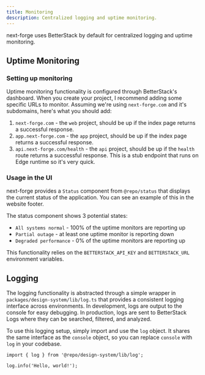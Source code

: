 ```yaml
---
title: Monitoring
description: Centralized logging and uptime monitoring.
---
```


next-forge uses BetterStack by default for centralized logging and uptime monitoring.

## Uptime Monitoring

### Setting up monitoring

Uptime monitoring functionality is configured through BetterStack's dashboard. When you create your project, I recommend adding some specific URLs to monitor. Assuming we're using `next-forge.com` and it's subdomains, here's what you should add:

1. `next-forge.com` - the `web` project, should be up if the index page returns a successful response.
2. `app.next-forge.com` - the `app` project, should be up if the index page returns a successful response.
3. `api.next-forge.com/health` - the `api` project, should be up if the `health` route returns a successful response. This is a stub endpoint that runs on Edge runtime so it's very quick.

### Usage in the UI

next-forge provides a `Status` component from `@repo/status` that displays the current status of the application. You can see an example of this in the website footer.

The status component shows 3 potential states:

- `All systems normal` - 100% of the uptime monitors are reporting up
- `Partial outage` - at least one uptime monitor is reporting down
- `Degraded performance` - 0% of the uptime monitors are reporting up

This functionality relies on the `BETTERSTACK_API_KEY` and `BETTERSTACK_URL` environment variables.

## Logging

The logging functionality is abstracted through a simple wrapper in `packages/design-system/lib/log.ts` that provides a consistent logging interface across environments. In development, logs are output to the console for easy debugging. In production, logs are sent to BetterStack Logs where they can be searched, filtered, and analyzed.

To use this logging setup, simply import and use the `log` object. It shares the same interface as the `console` object, so you can replace `console` with `log` in your codebase.

```tsx title="page.tsx"
import { log } from '@repo/design-system/lib/log';

log.info('Hello, world!');
```
